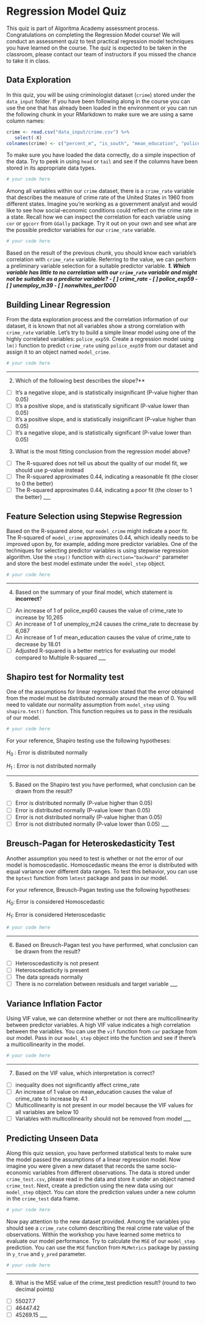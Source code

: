 # Regression Model Quiz

This quiz is part of Algoritma Academy assessment process. Congratulations on completing the Regression Model course! We will conduct an assessment quiz to test practical regression model techniques you have learned on the course. The quiz is expected to be taken in the classroom, please contact our team of instructors if you missed the chance to take it in class.

## Data Exploration

In this quiz, you will be using criminologist dataset (`crime`) stored under the `data_input` folder. If you have been following along in the course you can use the one that has already been loaded in the environment or you can run the following chunk in your RMarkdown to make sure we are using a same column names:

```r
crime <- read.csv("data_input/crime.csv") %>% 
   select(-X) 
colnames(crime) <- c("percent_m", "is_south", "mean_education", "police_exp60", "police_exp59", "labour_participation", "m_per1000f", "state_pop", "nonwhites_per1000", "unemploy_m24", "unemploy_m39", "gdp", "inequality", "prob_prison", "time_prison", "crime_rate")
```

To make sure you have loaded the data correctly, do a simple inspection of the data. Try to peek in using `head` or `tail` and see if the columns have been stored in its appropriate data types.
```r
# your code here

```

Among all variables within our `crime` dataset, there is a `crime_rate` variable that describes the measure of crime rate of the United States in 1960 from different states. Imagine you're working as a government analyst and would like to see how social-economic conditions could reflect on the crime rate in a state. Recall how we can inspect the correlation for each variable using `cor` or `ggcorr` from `GGally` package. Try it out on your own and see what are the possible predictor variables for our `crime_rate` variable.

```r
# your code here

```

Based on the result of the previous chunk, you should know each variable's correlation with `crime_rate` variable. Referring to the value, we can perform a preliminary variable selection for a suitable predictor variable.
___
1. Which variable has little to no correlation with our `crime_rate` variable and might not be suitable as a predictor variable?
  - [ ] crime_rate
  - [ ] police_exp59
  - [ ] unemploy_m39
  - [ ] nonwhites_per1000
___

## Building Linear Regression    

From the data exploration process and the correlation information of our dataset, it is known that not all variables show a strong correlation with `crime_rate` variable. Let's try to build a simple linear model using one of the highly correlated variables: `police_exp59`. Create a regression model using `lm()` function to predict `crime_rate` using `police_exp59` from our dataset and assign it to an object named `model_crime`.

```r
# your code here

```
___
2. Which of the following best describes the slope?**
  - [ ] It's a negative slope, and is statistically insignificant (P-value higher than 0.05)
  - [ ] It's a positive slope, and is statistically significant (P-value lower than 0.05)
  - [ ] It's a positive slope, and is statistically insignificant (P-value higher than 0.05)
  - [ ] It's a negative slope, and is statistically significant (P-value lower than 0.05)

3. What is the most fitting conclusion from the regression model above?
  - [ ] The R-squared does not tell us about the quality of our model fit, we should use p-value instead
  - [ ] The R-squared approximates 0.44, indicating a reasonable fit (the closer to 0 the better)
  - [ ] The R-squared approximates 0.44, indicating a poor fit (the closer to 1 the better)
___

## Feature Selection using Stepwise Regression

Based on the R-squared alone, our `model_crime` might indicate a poor fit. The R-squared of `model_crime` approximates 0.44, which ideally needs to be improved upon by, for example, adding more predictor variables. One of the techniques for selecting predictor variables is using stepwise regression algorithm. Use the `step()` function with `direction="backward"` parameter and store the best model estimate under the `model_step` object.

```r
# your code here

```
___
4. Based on the summary of your final model, which statement is **incorrect**?
  - [ ] An increase of 1 of police_exp60 causes the value of crime_rate to increase by 10,265
  - [ ] An increase of 1 of unemploy_m24 causes the crime_rate to decrease by 6,087
  - [ ] An increase of 1 of mean_education causes the value of crime_rate to decrease by 18.01
  - [ ] Adjusted R-squared is a better metrics for evaluating our model compared to Multiple R-squared
___

## Shapiro test for Normality test

One of the assumptions for linear regression stated that the error obtained from the model must be distributed normally around the mean of 0. You will need to validate our normality assumption from `model_step` using `shapiro.test()` function. This function requires us to pass in the residuals of our model.

```r
# your code here

```

For your reference, Shapiro testing use the following hypotheses:

$H_0$ : Error is distributed normally  

$H_1$ : Error is not distributed normally  

___
5. Based on the Shapiro test you have performed, what conclusion can be drawn from the result?
  - [ ] Error is distributed normally (P-value higher than 0.05) 
  - [ ] Error is distributed normally (P-value lower than 0.05) 
  - [ ] Error is not distributed normally (P-value higher than 0.05) 
  - [ ] Error is not distributed normally (P-value lower than 0.05) 
___

## Breusch-Pagan for Heteroskedasticity Test

Another assumption you need to test is whether or not the error of our model is homoscedastic. Homoscedastic means the error is distributed with equal variance over different data ranges. To test this behavior, you can use the `bptest` function from `lmtest` package and pass in our model.

For your reference, Breusch-Pagan testing use the following hypotheses:

$H_0$: Error is considered Homoscedastic  

$H_1$: Error is considered Heteroscedastic  

```r
# your code here

```
___
6. Based on Breusch-Pagan test you have performed, what conclusion can be drawn from the result?
  - [ ] Heteroscedasticity is not present
  - [ ] Heteroscedasticity is present
  - [ ] The data spreads normally
  - [ ] There is no correlation between residuals and target variable
___

## Variance Inflation Factor

Using VIF value, we can determine whether or not there are multicollinearity between predictor variables. A high VIF value indicates a high correlation between the variables. You can use the `vif` function from `car` package from our model. Pass in our `model_step` object into the function and see if there's a multicollinearity in the model.

```r
# your code here

```
___
7. Based on the VIF value, which interpretation is correct?
  - [ ] inequality does not significantly affect crime_rate
  - [ ] An increase of 1 value on mean_education causes the value of crime_rate to increase by 4.1
  - [ ] Multicollinearity is not present in our model because the VIF values for all variables are below 10 
  - [ ] Variables with multicollinearity should not be removed from model
  ___

## Predicting Unseen Data

Along this quiz session, you have performed statistical tests to make sure the model passed the assumptions of a linear regression model. Now imagine you were given a new dataset that records the same socio-economic variables from different observations. The data is stored under `crime_test.csv`, please read in the data and store it under an object named `crime_test`. Next, create a prediction using the new data using our `model_step` object. You can store the prediction values under a new column in the `crime_test` data frame.

```r
# your code here

```

Now pay attention to the new dataset provided. Among the variables you should see a `crime_rate` column describing the real crime rate value of the observations. Within the workshop you have learned some metrics to evaluate our model performance. Try to calculate the `MSE` of our `model_step` prediction. You can use the `MSE` function from `MLMetrics` package by passing in `y_true` and `y_pred` parameter.

```r
# your code here

```
___
8. What is the MSE value of the crime_test prediction result? (round to two decimal points)    
  - [ ] 55027.7
  - [ ] 46447.42
  - [ ] 45269.15
___
